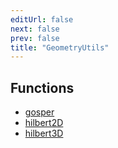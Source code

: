 ```yaml
---
editUrl: false
next: false
prev: false
title: "GeometryUtils"
---
```


## Functions

- [gosper](../functions/GeometryUtils.gosper.html)
- [hilbert2D](../functions/GeometryUtils.hilbert2D.html)
- [hilbert3D](../functions/GeometryUtils.hilbert3D.html)
